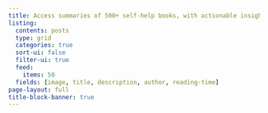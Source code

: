```yaml
---
title: Access summaries of 500+ self-help books, with actionable insights delivered in 15 minutes or less.
listing:
  contents: posts
  type: grid
  categories: true
  sort-ui: false
  filter-ui: true
  feed: 
    items: 50
  fields: [image, title, description, author, reading-time]
page-layout: full
title-block-banner: true
---
```



